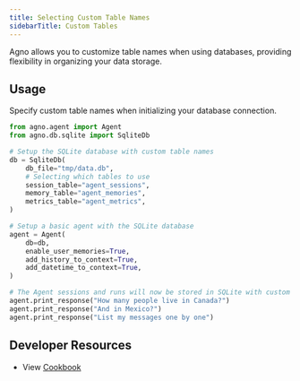 ```yaml
---
title: Selecting Custom Table Names
sidebarTitle: Custom Tables
---
```


Agno allows you to customize table names when using databases, providing flexibility in organizing your data storage.

## Usage

Specify custom table names when initializing your database connection.

```python selecting_tables.py
from agno.agent import Agent
from agno.db.sqlite import SqliteDb

# Setup the SQLite database with custom table names
db = SqliteDb(
    db_file="tmp/data.db",
    # Selecting which tables to use
    session_table="agent_sessions",
    memory_table="agent_memories",
    metrics_table="agent_metrics",
)

# Setup a basic agent with the SQLite database
agent = Agent(
    db=db,
    enable_user_memories=True,
    add_history_to_context=True,
    add_datetime_to_context=True,
)

# The Agent sessions and runs will now be stored in SQLite with custom table names
agent.print_response("How many people live in Canada?")
agent.print_response("And in Mexico?")
agent.print_response("List my messages one by one")
```


## Developer Resources

- View [Cookbook](https://github.com/agno-agi/agno/tree/v2.0/cookbook/db/examples/selecting_tables.py)
